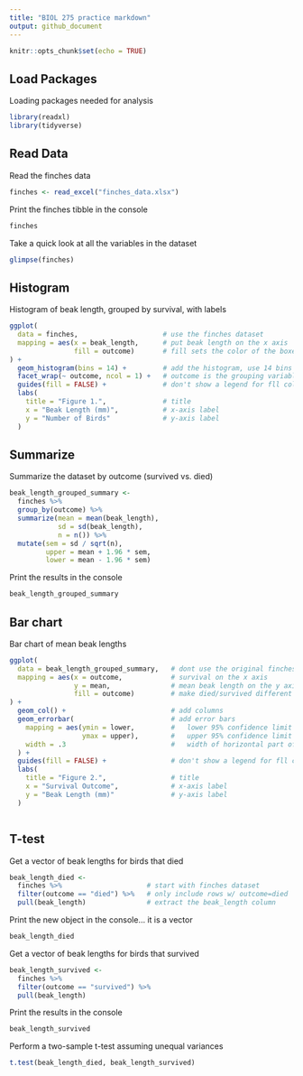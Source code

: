 ```yaml
---
title: "BIOL 275 practice markdown"
output: github_document
---
```


```r
knitr::opts_chunk$set(echo = TRUE)
```

## Load Packages 

Loading packages needed for analysis

```r
library(readxl) 
library(tidyverse)
```

## Read Data 

Read the finches data

```r
finches <- read_excel("finches_data.xlsx")
```


Print the finches tibble in the console
```r
finches
```


Take a quick look at all the variables in the dataset

```r
glimpse(finches)
```


## Histogram

Histogram of beak length, grouped by survival, with labels
```r
ggplot(
  data = finches,                     # use the finches dataset
  mapping = aes(x = beak_length,      # put beak length on the x axis
                fill = outcome)       # fill sets the color of the boxes
) +
  geom_histogram(bins = 14) +         # add the histogram, use 14 bins
  facet_wrap(~ outcome, ncol = 1) +   # outcome is the grouping variable
  guides(fill = FALSE) +              # don't show a legend for fll color
  labs(
    title = "Figure 1.",              # title
    x = "Beak Length (mm)",           # x-axis label
    y = "Number of Birds"             # y-axis label
  )
```


## Summarize

Summarize the dataset by outcome (survived vs. died)
```r
beak_length_grouped_summary <- 
  finches %>% 
  group_by(outcome) %>% 
  summarize(mean = mean(beak_length),
            sd = sd(beak_length),
            n = n()) %>% 
  mutate(sem = sd / sqrt(n),
         upper = mean + 1.96 * sem,
         lower = mean - 1.96 * sem)

```

Print the results in the console
```r
beak_length_grouped_summary

```

## Bar chart

Bar chart of mean beak lengths
```r
ggplot(
  data = beak_length_grouped_summary,   # dont use the original finches dataset
  mapping = aes(x = outcome,            # survival on the x axis
                y = mean,               # mean beak length on the y axis
                fill = outcome)         # make died/survived different colors
) +
  geom_col() +                          # add columns
  geom_errorbar(                        # add error bars
    mapping = aes(ymin = lower,         #   lower 95% confidence limit
                  ymax = upper),        #   upper 95% confidence limit
    width = .3                          #   width of horizontal part of bars
  ) +
  guides(fill = FALSE) +                # don't show a legend for fll color
  labs(
    title = "Figure 2.",                # title
    x = "Survival Outcome",             # x-axis label
    y = "Beak Length (mm)"              # y-axis label
  )
```

```r

```

## T-test 

Get a vector of beak lengths for birds that died
```r
beak_length_died <-
  finches %>%                     # start with finches dataset
  filter(outcome == "died") %>%   # only include rows w/ outcome=died
  pull(beak_length)               # extract the beak_length column

```

Print the new object in the console... it is a vector
```r
beak_length_died
```

Get a vector of beak lengths for birds that survived
```r
beak_length_survived <-
  finches %>% 
  filter(outcome == "survived") %>% 
  pull(beak_length)
```

Print the results in the console
```r
beak_length_survived
```

Perform a two-sample t-test assuming unequal variances
```r
t.test(beak_length_died, beak_length_survived)
```

